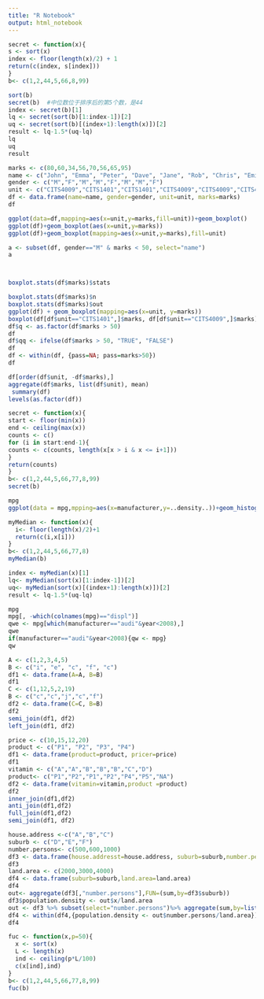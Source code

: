```yaml
---
title: "R Notebook"
output: html_notebook
---
```



```r
secret <- function(x){
s <- sort(x)
index <- floor(length(x)/2) + 1
return(c(index, s[index]))
}
b<- c(1,2,44,5,66,8,99)

sort(b)
secret(b)  #中位数位于排序后的第5个数，是44
index <- secret(b)[1]
lq <- secret(sort(b)[1:index-1])[2]
uq <- secret(sort(b)[(index+1):length(x)])[2]
result <- lq-1.5*(uq-lq)
lq
uq
result


```


```r
marks <- c(80,60,34,56,70,56,65,95)
name <- c("John", "Emma", "Peter", "Dave", "Jane", "Rob", "Chris", "Emily")
gender <- c("M","F","M","M","F","M","M","F")
unit <- c("CITS4009","CITS1401","CITS1401","CITS4009","CITS4009","CITS4009","CITS1401","CITS1401")
df <- data.frame(name=name, gender=gender, unit=unit, marks=marks)
df

ggplot(data=df,mapping=aes(x=unit,y=marks,fill=unit))+geom_boxplot()
ggplot(df)+geom_boxplot(aes(x=unit,y=marks))
ggplot(df)+geom_boxplot(mapping=aes(x=unit,y=marks),fill=unit)

a <- subset(df, gender=="M" & marks < 50, select="name")
a



boxplot.stats(df$marks)$stats

boxplot.stats(df$marks)$n
boxplot.stats(df$marks)$out
ggplot(df) + geom_boxplot(mapping=aes(x=unit, y=marks))
boxplot(df[df$unit=="CITS1401",]$marks, df[df$unit=="CITS4009",]$marks)
df$q <- as.factor(df$marks > 50)
df
df$qq <- ifelse(df$marks > 50, "TRUE", "FALSE")
df
df <- within(df, {pass=NA; pass=marks>50})
df

df[order(df$unit, -df$marks),]
aggregate(df$marks, list(df$unit), mean)
 summary(df)
levels(as.factor(df))
```





```r
secret <- function(x){
start <- floor(min(x))
end <- ceiling(max(x))
counts <- c()
for (i in start:end-1){
counts <- c(counts, length(x[x > i & x <= i+1]))
}
return(counts)
}
b<- c(1,2,44,5,66,77,8,99)
secret(b)
```

```r
mpg
ggplot(data = mpg,mpping=aes(x=manufacturer,y=..density..))+geom_histogram(binwidth = 1)+geom_density(collor="blue",alpga=0.5)
```
```r
myMedian <- function(x){
  i<- floor(length(x)/2)+1
  return(c(i,x[i]))
}
b<- c(1,2,44,5,66,77,8)
myMedian(b) 

```
```r
index <- myMedian(x)[1]
lq<- myMedian(sort(x)[1:index-1])[2]
uq<- myMedian(sort(x)[(index+1):length(x)])[2]
result <- lq-1.5*(uq-lq)
```

```r
mpg
mpg[, -which(colnames(mpg)=="displ")]
qwe <- mpg[which(manufacturer=="audi"&year<2008),]
qwe
if(manufacturer=="audi"&year<2008){qw <- mpg}
qw 
```
```r
A <- c(1,2,3,4,5)
B <- c("i", "e", "c", "f", "c")
df1 <- data.frame(A=A, B=B)
df1
C <- c(1,12,5,2,19)
B <- c("c","c","j","c","f")
df2 <- data.frame(C=C, B=B)
df2
semi_join(df1, df2)
left_join(df1, df2)
```
```r
price <- c(10,15,12,20)
product <- c("P1", "P2", "P3", "P4")
df1 <- data.frame(product=product, pricer=price)
df1
vitamin <- c("A","A","B","B","B","C","D")
product<- c("P1","P2","P1","P2","P4","P5","NA")
df2 <- data.frame(vitamin=vitamin,product =product)
df2
inner_join(df1,df2)
anti_join(df1,df2)
full_join(df1,df2)
semi_join(df1, df2)
```
```r
house.address <-c("A","B","C")
suburb <- c("D","E","F")
number.persons<- c(500,600,1000)
df3 <- data.frame(house.addresst=house.address, suburb=suburb,number.persons=number.persons)
df3
land.area <- c(2000,3000,4000)
df4 <- data.frame(suburb=suburb,land.area=land.area)
df4
out<- aggregate(df3[,"number.persons"],FUN=(sum,by=df3$suburb))
df3$population.density <- out$x/land.area
out <- df3 %>% subset(select="number.persons")%>% aggregate(sum,by=list(df3$suburb))
df4 <- within(df4,{population.density <- out$number.persons/land.area})
df4
```


```r
fuc <- function(x,p=50){
  x <- sort(x)
  L <- length(x)
  ind <- ceiling(p*L/100)
  c(x[ind],ind)
}
b<- c(1,2,44,5,66,77,8,99)
fuc(b)
```

